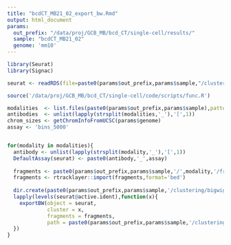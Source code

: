 ```yaml
---
title: "bcdCT_MB21_02_export_bw.Rmd"
output: html_document
params:
  out_prefix: "/data/proj/GCB_MB/bcd_CT/single-cell/results/"
  sample: "bcdCT_MB21_02"
  genome: 'mm10'
---
```


```r
library(Seurat)
library(Signac)
```


```r
seurat <- readRDS(file=paste0(params$out_prefix,params$sample,"/clustering/seurat_object.Rds"))
```

```r
source('/data/proj/GCB_MB/bcd_CT/single-cell/code/scripts/func.R')

modalities  <- list.files(paste0(params$out_prefix,params$sample),pattern = ".*_[ATCG]+")
antibodies  <- unlist(lapply(strsplit(modalities,'_'),'[',1))
chrom_sizes <- getChromInfoFromUCSC(params$genome)
assay <- 'bins_5000'


for(modality in modalities){
  antibody <- unlist(lapply(strsplit(modality,'_'),'[',1))
  DefaultAssay(seurat) <- paste0(antibody,'_',assay)
  
  fragments <- paste0(params$out_prefix,params$sample,'/',modality,'/fragments/fragments.tsv.gz')
  fragments <- rtracklayer::import(fragments,format='bed')
  
  dir.create(paste0(params$out_prefix,params$sample,'/clustering/bigwig/',modality),recursive = TRUE)
  lapply(levels(seurat@active.ident),function(x){
    exportBW(object = seurat,
             cluster = x,
             fragments = fragments,
             path = paste0(params$out_prefix,params$sample,'/clustering/bigwig/',modality,'/cluster_',x,'.bw'),chrom.sizes = chrom_sizes)
  })
}
```

